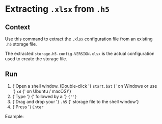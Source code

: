 
# Extracting `.xlsx` from `.h5`

<ContextWarning />

## Context

Use this command to extract the `.xlsx` configuration file from an existing
`.h5` storage file.

The extracted `storage.h5-config-VERSION.xlsx` is the actual configuration used
to create the storage file.

## Run

<Fragment>
  <ol>
    <li>
      {'Open a shell window. (Double-click '}
      <code>start.bat</code>
      {' on Windows or use '}
      <code>cd</code>
      {' on Ubuntu / macOS)'}
    </li>
    <li>
      {'Type '}
      <ConfigCommandInline />
      {' followed by a '}
      <code>{'<space>'}</code>
    </li>
    <li>
      {'Drag and drop your '}
      <code>.h5</code>
      {' storage file to the shell window'}
    </li>
    <li>
      {'Press '}
      <code>Enter</code>
    </li>
  </ol>
</Fragment>

<Fragment>
  Example:
  <ConfigCommandBlock />
</Fragment>
